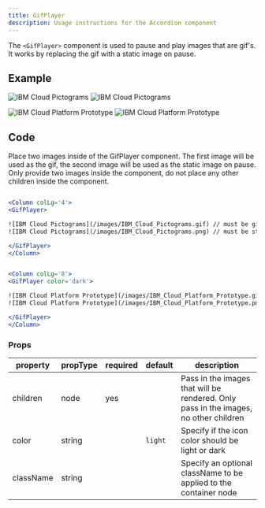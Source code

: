 ```yaml
---
title: GifPlayer
description: Usage instructions for the Accordion component
---
```


<PageDescription>

The `<GifPlayer>` component is used to pause and play images that are gif's. It works by replacing the gif with a static image on pause.

</PageDescription>

## Example

<Row>
<Column colLg='4'>

<Title>Light</Title>

<GifPlayer>

![IBM Cloud Pictograms](/images/IBM_Cloud_Pictograms.gif)
![IBM Cloud Pictograms](/images/IBM_Cloud_Pictograms.png)

</GifPlayer>
</Column>
</Row>


<Row>
<Column colLg='8'>

<Title>Dark</Title>

<GifPlayer color='dark'>

![IBM Cloud Platform Prototype](/images/IBM_Cloud_Platform_Prototype.gif)
![IBM Cloud Platform Prototype](/images/IBM_Cloud_Platform_Prototype.png)

</GifPlayer>
</Column>
</Row>

## Code

Place two images inside of the GifPlayer component. The first image will be used as the gif, the second image will be used as the static image on pause. Only provide two images inside the component, do not place any other children inside the component.

<Title>Light</Title>

```jsx path=components/GifPlayer/GifPlayer.js src= https://github.com/carbon-design-system/gatsby-theme-carbon/tree/master/packages/gatsby-theme-carbon/src/components/GifPlayer

<Column colLg='4'>
<GifPlayer>

![IBM Cloud Pictograms](/images/IBM_Cloud_Pictograms.gif) // must be gif
![IBM Cloud Pictograms](/images/IBM_Cloud_Pictograms.png) // must be static image

</GifPlayer>
</Column>

```

<Title>Dark</Title>

```jsx path=components/GifPlayer/GifPlayer.js src= https://github.com/carbon-design-system/gatsby-theme-carbon/tree/master/packages/gatsby-theme-carbon/src/components/GifPlayer

<Column colLg='8'>
<GifPlayer color='dark'>

![IBM Cloud Platform Prototype](/images/IBM_Cloud_Platform_Prototype.gif) // must be gif
![IBM Cloud Platform Prototype](/images/IBM_Cloud_Platform_Prototype.png) //must be static image

</GifPlayer>
</Column>

```

### Props

| property  | propType | required | default | description           |
| --------- | -------- | -------- | ------- | --------------------- |
| children  | node     |    yes      |         | Pass in the images that will be rendered.  Only pass in the images, no other children                    |
| color | string     |          |    `light`     |  Specify if the icon color should be light or dark                |
| className  | string    |          |         |  Specify an optional className to be applied to the container node                     |
